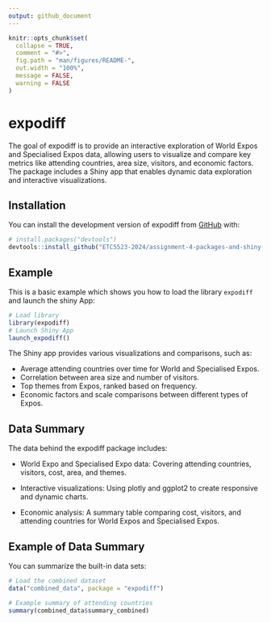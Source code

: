 ```yaml
---
output: github_document
---
```


<!-- README.md is generated from README.Rmd. Please edit that file -->

```r
knitr::opts_chunk$set(
  collapse = TRUE,
  comment = "#>",
  fig.path = "man/figures/README-",
  out.width = "100%", 
  message = FALSE, 
  warning = FALSE
)
```

# expodiff

<!-- badges: start -->
<!-- badges: end -->

The goal of expodiff is to provide an interactive exploration of World Expos and Specialised Expos data, allowing users to visualize and compare key metrics like attending countries, area size, visitors, and economic factors. The package includes a Shiny app that enables dynamic data exploration and interactive visualizations.

## Installation

You can install the development version of expodiff from [GitHub](https://github.com/) with:

``` r
# install.packages("devtools")
devtools::install_github("ETC5523-2024/assignment-4-packages-and-shiny-apps-cherylbunny")
```

## Example

This is a basic example which shows you how to load the library `expodiff` and launch the shiny App: 

```r
# Load library 
library(expodiff)
# Launch Shiny App 
launch_expodiff()
```

The Shiny app provides various visualizations and comparisons, such as:

* Average attending countries over time for World and Specialised Expos.
* Correlation between area size and number of visitors.
* Top themes from Expos, ranked based on frequency.
* Economic factors and scale comparisons between different types of Expos.

## Data Summary

The data behind the expodiff package includes:

* World Expo and Specialised Expo data: Covering attending countries, visitors, cost, area, and themes.

* Interactive visualizations: Using plotly and ggplot2 to create responsive and dynamic charts.

* Economic analysis: A summary table comparing cost, visitors, and attending countries for World Expos and Specialised Expos.

## Example of Data Summary

You can summarize the built-in data sets:
```r
# Load the combined dataset
data("combined_data", package = "expodiff")

# Example summary of attending countries
summary(combined_data$summary_combined)
```


